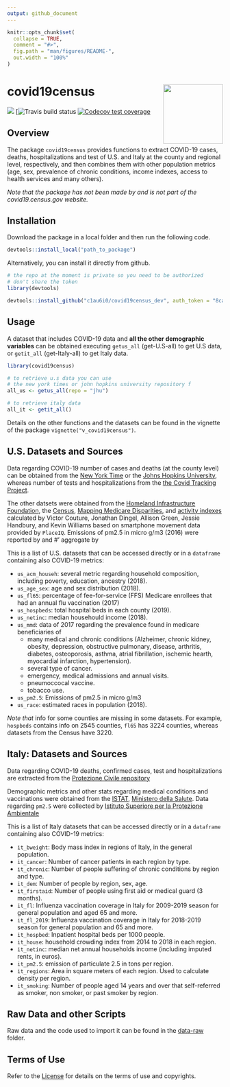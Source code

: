 ```yaml
---
output: github_document
---
```


<!-- README.md is generated from README.Rmd. Please edit that file -->

```r
knitr::opts_chunk$set(
  collapse = TRUE,
  comment = "#>",
  fig.path = "man/figures/README-",
  out.width = "100%"
)
```

# covid19census  <img src='inst/img/hexsticker2.png' align="right" height="139" >

<!-- badges: start -->
[![](https://img.shields.io/badge/devel%20version-0.0.0.9600-blue.svg)](https://codecov.io/gh/c1au6i0/covid19census?branch=master)
[![Travis build status](https://travis-ci.com/c1au6i0/covid19census_dev.svg?token=PM6d4w2yt4HVWw7s2Jgy&branch=master)
[![Codecov test coverage](https://codecov.io/gh/c1au6i0/covid19census/branch/master/graph/badge.svg)](https://codecov.io/gh/c1au6i0/covid19census?branch=master)
<!-- badges: end -->

## Overview

The package `covid19census` provides functions to extract COVID-19 cases, deaths, hospitalizations and test of U.S. and Italy at the county and regional level, respectively, and then combines them with other population metrics (age, sex, prevalence of chronic conditions, income indexes, access to health services and many others).

*Note that the package has not been made by and is not part of the covid19.census.gov website.*

## Installation

Download the package in a local folder and then run the following code.

```r
devtools::install_local("path_to_package")
```

Alternatively, you can install it directly from github.

```r
# the repo at the moment is private so you need to be authorized 
# don't share the token
library(devtools)

devtools::install_github("c1au6i0/covid19census_dev", auth_token = "8ca5cd2bb556a45f1ffeb2e9b44c90d4fbef6cf2", ref = "dev")
```

## Usage

A dataset that includes COVID-19 data and **all the other demographic variables** can be obtained executing `getus_all` (get-U.S-all) to get U.S data, or `getit_all` (get-Italy-all) to get Italy data.

```r
library(covid19census)

# to retrieve u.s data you can use 
# the new york times or john hopkins university repository f
all_us <- getus_all(repo = "jhu")

# to retrieve italy data
all_it <- getit_all()
```

Details on the other functions and the datasets can be found in the vignette of the package `vignette("v_covid19census")`.

## U.S. Datasets and Sources

Data regarding COVID-19 number of cases and deaths (at the county level) can be obtained from the [New York Time](https://github.com/nytimes/covid-19-data) or the [Johns Hopkins University](https://github.com/CSSEGISandData), whereas number of tests and hospitalizations from the [the Covid Tracking Project](https://covidtracking.com/api}).

The other datsets were obtained from the [Homeland Infrastructure Foundation](https://hifld-geoplatform.opendata.arcgis.com/datasets/hospitals/data?page=18), the [Census](https://data.census.gov/cedsci/table?q=United%20States), [Mapping Medicare Disparities](https://data.cms.gov/mapping-medicare-disparities), and [activity indexes](https://github.com/COVIDExposureIndices/COVIDExposureIndices) calculated by  Victor Couture, Jonathan Dingel, Allison Green, Jessie Handbury, and Kevin Williams based on smartphone movement data provided by `PlaceIQ`. Emissions of pm2.5 in micro g/m3 (2016) were reported by \href{http://fizz.phys.dal.ca/~atmos/martin/?page_id=140#V4.NA.02.MAPLE}{Atmoshpheric Composition Analysis Group} and
#'  aggregate by \href{https://github.com/wxwx1993/PM_COVID/blob/master/additional_preprocessing_code/download_pm25_values.md}{Ista Zahn and Ben Sabath}

This is a list of U.S. datasets that can be accessed directly or in a `dataframe` containing also COVID-19 metrics:

* `us_acm_househ`: several metric regarding household composition, including poverty, education, ancestry (2018).
* `us_age_sex`: age and sex distribution (2018).
* `us_fl65`:  percentage of fee-for-service (FFS) Medicare enrollees that had an annual flu vaccination (2017)
* `us_hospbeds`: total hospital beds in each county (2019).
* `us_netinc`: median househould income (2018).
* `us_mmd`: data of 2017 regarding the  prevalence found in medicare beneficiaries of 
    * many medical and chronic conditions (Alzheimer, chronic kidney, obesity, depression, obstructive pulmonary, disease, arthritis, diabetes, osteoporosis, asthma, atrial  fibrillation, ischemic hearth, myocardial infarction, hypertension).
    * several type of cancer.
    * emergency,  medical admissions and annual visits.
    * pneumoccocal vaccine.
    * tobacco use.
* `us_pm2.5`: Emissions of pm2.5 in micro g/m3
* `us_race`: estimated races in population (2018).
    
*Note that* info for some counties are missing in some datasets. For example, `hospbeds` contains info on 2545 counties, `fl65` has 3224 counties, whereas datasets from the Census have 3220.

## Italy: Datasets and Sources

Data regarding COVID-19 deaths, confirmed cases, test and hospitalizations are extracted from the [Protezione Civile repository](https://github.com/pcm-dpc/COVID-19)

Demographic metrics and other stats regarding medical conditions and vaccinations were obtained from the [ISTAT](http://dati.istat.it/?lang=en), [Ministero della Salute](http://www.salute.gov.it/portale/home.html). Data regarding `pm2.5` were collected by [Istituto Superiore per la Protezione Ambientale](https://annuario.isprambiente.it/pon/basic/14)


This is a list of Italy datasets that can be accessed directly or in a `dataframe` containing also COVID-19 metrics:

* `it_bweight`: Body mass index in regions of Italy, in the general population.
* `it_cancer`: Number of cancer patients in each region by type.
* `it_chronic`: Number of people suffering of chronic conditions by region and type.
* `it_dem`: Number of people by region, sex, age.
* `it_firstaid`: Number of people using first aid or medical guard (3 months). 
* `it_fl`: Influenza vaccination coverage in Italy for 2009-2019 season for general population and aged 65 and more.
* `it_fl_2019`: Influenza vaccination coverage in Italy for 2018-2019 season for general population and 65 and more.
* `it_hospbed`: Inpatient hospital beds per 1000 people.
* `it_house`:  household crowding index from 2014 to 2018 in each region.
* `it_netinc`:  median net annual households income (including imputed rents, in euros).
* `it_pm2.5`:  emission of particulate 2.5 in tons per region.
* `it_regions`: Area in square meters of each region. Used to calculate density per region.
* `it_smoking`: Number of people aged 14 years and over that self-referred as smoker, non smoker, or past smoker by region.

## Raw Data and other Scripts

Raw data and the code used to import it can be found in the [data-raw](https://github.com/c1au6i0/convid19census/tree/master/data-raw) folder. 


## Terms of Use

Refer to the [License](https://github.com/c1au6i0/covid19census/blob/master/LICENSE.md) for details on the terms of use and copyrights.



